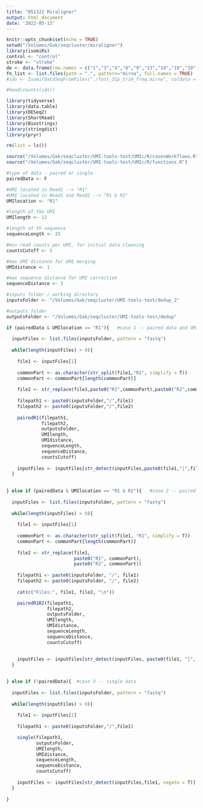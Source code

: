 ```yaml
---
title: "051322 Miraligner"
output: html_document
date: '2022-05-13'
---
```


```r
knitr::opts_chunk$set(echo = TRUE)
setwd("/Volumes/Gak/seqcluster/miraligner")
library(isomiRs)
control <- "control"
stroke <- "stroke"
de <- data.frame(row.names = c("1","3","4","8","9","13","14","18","19","20","21","22","23","24","30","31","33","34","35","36","37","38","41","43","44","47","48","50","53","54","55","56","57","61","62","63","65","69","70","72","73","74","76","78","79","81","84","86","87","88","91","92","9394","95","96","97","98","107","110","113","115","117","118","121","122","124","126","131","133","134","135","137","140","141","142"), condition = c(control,control,control,stroke,control,control,stroke,control,stroke,control,control,control,control,control,stroke,stroke,stroke,stroke,stroke,stroke,stroke,stroke,control,stroke,control,control,stroke,control,control,stroke,control,control,control,stroke, control,control,control,stroke,stroke,stroke,control,stroke,control,stroke,stroke,control,stroke,control,control,control,control,stroke,stroke,stroke,stroke,stroke,control,control,control,control,stroke,stroke,control,control,control,stroke,control,stroke,stroke,control,control,stroke,control,control,control))
fn_list <- list.files(path = ".", pattern="mirna", full.names = TRUE)
#ids <- IsomirDataSeqFromFiles("./fast_31p_trim_freq.mirna", coldata = de)

#head(counts(ids))
```

```r
library(tidyverse)
library(data.table)
library(DESeq2)
library(ShortRead)
library(Biostrings)
library(stringdist)
library(pryr)

rm(list = ls())

source("/Volumes/Gak/seqcluster/UMI-tools-test/UMIc/R/casesWorkflows.R")
source("/Volumes/Gak/seqcluster/UMI-tools-test/UMIc/R/functions.R")

#type of data - paired or single
pairedData <- F

#UMI located in Read1 --> "R1"
#UMI located in Read1 and Read2 --> "R1 & R2"
UMIlocation <- "R1"

#length of the UMI
UMIlength <- 12

#length of th sequence
sequenceLength <- 25

#min read counts per UMI, for initial data cleaning
countsCutoff <- 5

#max UMI distance for UMI merging
UMIdistance <- 1

#max sequence distance for UMI correction
sequenceDistance <- 3

#inputs folder / working directory
inputsFolder <- "/Volumes/Gak/seqcluster/UMI-tools-test/dedup_2"

#outputs folder
outputsFolder <- "/Volumes/Gak/seqcluster/UMI-tools-test/dedup"
```

```r
if (pairedData & UMIlocation == "R1"){   #case 1 -- paired data and UMI only in Read1
  
  inputFiles <- list.files(inputsFolder, pattern = "fastq") 
  
  while(length(inputFiles) > 0){
    
    file1 <- inputFiles[1]
    
    commonPart <- as.character(str_split(file1,"R1", simplify = T))
    commonPart <- commonPart[length(commonPart)]
    
    file2 <- str_replace(file1,paste0("R1",commonPart),paste0("R2",commonPart))
    
    filepath1 <- paste0(inputsFolder,"/",file1)
    filepath2 <- paste0(inputsFolder,"/",file2)
    
    pairedR1(filepath1, 
             filepath2, 
             outputsFolder, 
             UMIlength, 
             UMIdistance, 
             sequenceLength, 
             sequenceDistance, 
             countsCutoff)
    
    inputFiles <- inputFiles[str_detect(inputFiles,paste0(file1,"|",file2), negate = T)]
  }
 
  
} else if (pairedData & UMIlocation == "R1 & R2"){   #case 2 -- paired data and UMI in Read1 and Read2
  
  inputFiles <- list.files(inputsFolder, pattern = "fastq") 
  
  while(length(inputFiles) > 0){
    
    file1 <- inputFiles[1]
    
    commonPart <- as.character(str_split(file1, "R1", simplify = T))
    commonPart <- commonPart[length(commonPart)]
    
    file2 <- str_replace(file1, 
                         paste0("R1", commonPart), 
                         paste0("R2", commonPart))
    
    filepath1 <- paste0(inputsFolder, "/", file1)
    filepath2 <- paste0(inputsFolder, "/", file2)
    
    cat(c("Files:", file1, file2, "\n"))

    pairedR1R2(filepath1, 
               filepath2, 
               outputsFolder, 
               UMIlength, 
               UMIdistance, 
               sequenceLength, 
               sequenceDistance, 
               countsCutoff)
    
    
    inputFiles <- inputFiles[str_detect(inputFiles, paste0(file1, "|", file2), negate = T)]
  }

  
} else if (!pairedData){  #case 3 -- single data
  
  inputFiles <- list.files(inputsFolder, pattern = "fastq") 
  
  while(length(inputFiles) > 0){
    
    file1 <- inputFiles[1]
    
    filepath1 <- paste0(inputsFolder,"/",file1)

    single(filepath1, 
           outputsFolder, 
           UMIlength, 
           UMIdistance, 
           sequenceLength, 
           sequenceDistance, 
           countsCutoff)
    
    inputFiles <- inputFiles[str_detect(inputFiles,file1, negate = T)]
  }
 
}  

```

